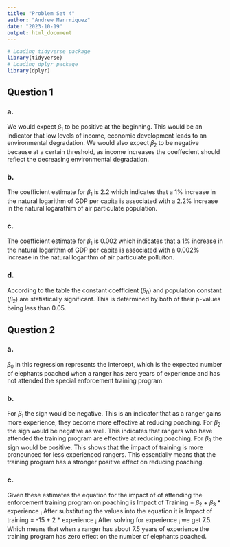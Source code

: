 ```yaml
---
title: "Problem Set 4"
author: "Andrew Manrriquez"
date: "2023-10-19"
output: html_document
---
```


```r
# Loading tidyverse package
library(tidyverse)
# Loading dplyr package
library(dplyr)
```

## Question 1

### a.

We would expect 𝛽~1~ to be positive at the beginning. This would be an indicator that low levels of income, economic development leads to an environmental degradation. We would also expect 𝛽~2~ to be negative because at a certain threshold, as income increases the coeffecient should reflect the decreasing environmental degradation. 

### b.

The coefficient estimate for 𝛽~1~ is 2.2 which indicates that a 1% increase in the natural logarithm of GDP per capita is associated with a 2.2% increase in the natural logarathim of air particulate population.

### c.

The coefficient estimate for 𝛽~1~ is 0.002 which indicates that a 1% increase in the natural logarithm of GDP per capita is associated with a 0.002% increase in the natural logarithm of air particulate polluiton. 

### d.

According to the table the constant coefficient (𝛽~0~) and population constant (𝛽~2~) are statistically significant. This is determined by both of their p-values being less than 0.05. 

## Question 2

### a.

𝛽~0~ in this regression represents the intercept, which is the expected number of elephants poached when a ranger has zero years of experience and has not attended the special enforcement training program. 

### b.

For 𝛽~1~ the sign would be negative. This is an indicator that as a ranger gains more experience, they become more effective at reducing poaching. For 𝛽~2~ the sign would be negative as well. This indicates that rangers who have attended the training program are effective at reducing poaching. For 𝛽~3~ the sign would be positive. This shows that the impact of training is more pronounced for less experienced rangers. This essentially means that the training program has a stronger positive effect on reducing poaching. 

### c.

Given these estimates the equation for the impact of of attending the enforcement training program on poaching is Impact of Training = 𝛽~2~ + 𝛽~3~ * experience ~i~
After substituting the values into the equation it is
Impact of training = -15 + 2 * experience ~i~
After solving for experience ~i~ we get 7.5. Which means that when a ranger has about 7.5 years of experience the training program has zero effect on the number of elephants poached. 
